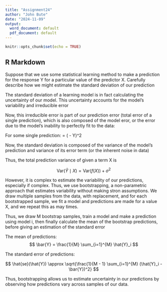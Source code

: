 ---
title: "Assignment24"
author: "John Bute"
date: "2024-11-09"
output:
  word_document: default
  pdf_document: default
---

```{r setup, include=FALSE}
knitr::opts_chunk$set(echo = TRUE)
```

## R Markdown

Suppose that we use some statistical learning method to make a prediction for the response Y for a particular
value of the predictor X. Carefully describe how we might estimate the standard deviation of our prediction


The standard deviation of a learning model is in fact calculating the uncertainty of our model. This uncertainty accounts for the model's variability and irreducible error


Now, this irreducible error is part of our prediction error (total error of a single prediction), which is also composed of the model eror, or the error due to the model's inability to perfectly fit to the data:

For some single prediction:
\text{Prediction Error} = (\hat{Y} - Y)^2

Now, the standard deviation is composed of the variance of the model's prediction and variance of its error term (or the inherent noise in data)

Thus, the total prediction variance of \hat{Y} given a term X is

$$
\text{Var}(\hat{Y} \mid X) = \text{Var}(f(X)) + \sigma^2
$$



However, it is complex to estimate the variability of our predictions, especially if complex. Thus, we use bootstrapping, a non-parametric approach that estimates variability without making stron assumptions.
We draw multiple samples from the data, with replacement, and for each bootstrapped sample, we fit a model and predictions are made for a value X, and we repeat this as may times.

Thus, we draw M bootstrap samples, train a model and make a prediction using model i, then finally calculate the mean of the bootstrap predictions, before giving an estimation of the standard error


The mean of predictions:
$$
\bar{Y} = \frac{1}{M} \sum_{i=1}^{M} \hat{Y}_i
$$

The standard error of predictions:

$$
\hat{se}(\hat{Y}) \approx \sqrt{\frac{1}{M - 1} \sum_{i=1}^{M} (\hat{Y}_i - \bar{Y})^2}
$$


Thus, bootstrapping allows us to estimate uncertainty in our predictions by observing how predictions vary across samples of our data.
